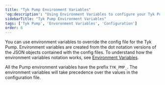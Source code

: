 ```yaml
---
title: "Tyk Pump Environment Variables"
'og:description': "Using Environment Variables to configure your Tyk Pump"
sidebarTitle: "Tyk Pump Environment Variables"
tags: ['Tyk Pump', 'Envoronment Variables', 'Configuration']
order: 6
---
```



You can use environment variables to override the config file for the Tyk Pump. Environment variables are created from the dot notation versions of the JSON objects contained with the config files.
To understand how the environment variables notation works, see [Environment Variables](/tyk-environment-variables). 

All the Pump environment variables have the prefix `TYK_PMP_`. The environment variables will take precedence over the values in the configuration file.

<!-- Included file not found: pump-config.md -->
